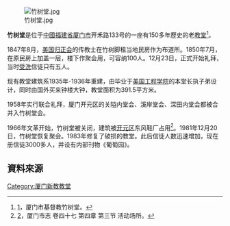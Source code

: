 [[File:竹树堂.jpg|thumb]]

'''竹树堂'''是位于[[中國|中國]][[福建省|福建省]][[厦门市|厦门市]]开禾路133号的一座有150多年歷史的老[[教堂|教堂]]<ref>[http://www.mcprc.gov.cn/ggfw/whzyzg/zongjiao/jdj/201111/t20111121_379169.html]{{Dead link|date=2018年8月 |bot=InternetArchiveBot |fix-attempted=yes }}，厦门市基督教竹树堂。</ref>。

1847年8月，[[美国|美国]][[归正会|归正会]]的传教士在竹树脚租当地民房作为布道所。1850年7月，在原民房上加盖一层，楼下作聚会用，可容纳100人。12月23日，正式开始礼拜，当时[[受洗|受洗]]信徒只有五人。

现有教堂建筑系1935年-1936年重建，由毕业于[[美国工程学院|美国工程学院]]的本堂长执子弟设计，同时由国外买来钟楼大钟，教堂面积为391.5平方米。 

1958年实行联合礼拜，厦门开元区的关隘内堂会、溪岸堂会、深田内堂会都被合并入竹树堂会。

1966年文革开始，竹树堂被关闭，建筑被[[开元区|开元区]]东风鞋厂占用<ref>[http://www.fzb.xm.gov.cn/dqsjk/xmsz/xmsz5/201010/t20101018_855138.htm]{{Dead link|date=2018年6月 |bot=InternetArchiveBot |fix-attempted=no }}，厦门市志 卷四十七 第四章 第三节 活动场所。</ref>。1981年12月20日，竹树堂恢复聚会。1983年修复了破损的教堂。此后信徒人数迅速增加，现在册信徒3000多人，并设有内部刊物《葡萄园》。

== 資料來源 ==
{{reflist}}

[[Category:厦门新教教堂|Category:厦门新教教堂]]